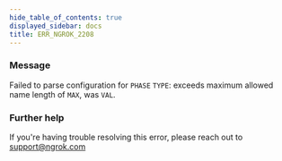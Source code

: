 ```yaml
---
hide_table_of_contents: true
displayed_sidebar: docs
title: ERR_NGROK_2208
---
```


### Message

Failed to parse configuration for `PHASE` `TYPE`: exceeds maximum allowed name length of `MAX`, was `VAL`.

### Further help

If you're having trouble resolving this error, please reach out to [support@ngrok.com](mailto:support@ngrok.com?subject=Help%20with%20ERR_NGROK_2208)
